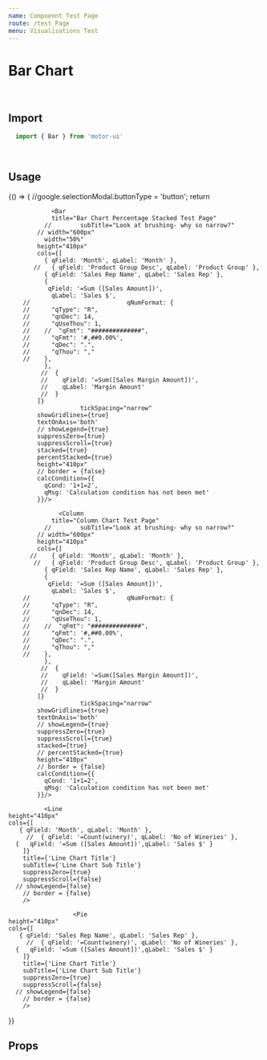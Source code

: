 ```yaml
---
name: Compoennt Test Page
route: /test_Page
menu: Visualisations Test
---
```


<h1 style={{ margin: '0px' }}>Bar Chart</h1>

<br />

## Import

```javascript
  import { Bar } from 'motor-ui'
```

<br />

## Usage



<Playground >
{() => {
//google.selectionModal.buttonType = 'button';
return <Motor  
theme={base}
  config={{
            host: "localhost",
            secure: false,
            port: 19077,
            prefix: "",
             appId: "de8b2fd6-f9d3-48c3-878b-849317369bfb"  // Consumer Sales
  }}>
      <Bar
                title="Bar Chart Test Page"
              //        subTitle="Look at brushing- why so narrow?"
            // width="600px"
           width="50%"
            height="410px"
            cols={[
              { qField: 'Month', qLabel: 'Month' },
           //   { qField: 'Product Group Desc', qLabel: 'Product Group' },
            //  { qField: 'Sales Rep Name', qLabel: 'Sales Rep' },
              {
               qField: '=Sum ([Sales Amount])',
                qLabel: 'Sales $',
        //                           qNumFormat: {
        //      "qType": "R",
        //      "qnDec": 14,
        //      "qUseThou": 1,
        //    //  "qFmt": "##############",
        //      "qFmt": '#,##0.00%',
        //      "qDec": ".",
        //      "qThou": ","
        //    },
              },
             //  {
             //    qField: '=Sum([Sales Margin Amount])',
             //    qLabel: 'Margin Amount'
             //  }
            ]}
                        tickSpacing="narrow"
            showGridlines={true}
            textOnAxis='both'
            // showLegend={true}
            suppressZero={true}
            suppressScroll={true}
            stacked={true}
            // percentStacked={true}
            height="410px"
            // border = {false}
            calcCondition={{
              qCond: '1+1=2',
              qMsg: 'Calculation condition has not been met'
            }}/>

                <Bar
                title="Bar Chart Percentage Stacked Test Page"
              //        subTitle="Look at brushing- why so narrow?"
            // width="600px"
              width="50%"
            height="410px"
            cols={[
              { qField: 'Month', qLabel: 'Month' },
           //   { qField: 'Product Group Desc', qLabel: 'Product Group' },
              { qField: 'Sales Rep Name', qLabel: 'Sales Rep' },
              {
               qField: '=Sum ([Sales Amount])',
                qLabel: 'Sales $',
        //                           qNumFormat: {
        //      "qType": "R",
        //      "qnDec": 14,
        //      "qUseThou": 1,
        //    //  "qFmt": "##############",
        //      "qFmt": '#,##0.00%',
        //      "qDec": ".",
        //      "qThou": ","
        //    },
              },
             //  {
             //    qField: '=Sum([Sales Margin Amount])',
             //    qLabel: 'Margin Amount'
             //  }
            ]}
                        tickSpacing="narrow"
            showGridlines={true}
            textOnAxis='both'
            // showLegend={true}
            suppressZero={true}
            suppressScroll={true}
            stacked={true}
            percentStacked={true}
            height="410px"
            // border = {false}
            calcCondition={{
              qCond: '1+1=2',
              qMsg: 'Calculation condition has not been met'
            }}/>

                  <Column
                title="Column Chart Test Page"
              //        subTitle="Look at brushing- why so narrow?"
            // width="600px"
            height="410px"
            cols={[
          //    { qField: 'Month', qLabel: 'Month' },
           //   { qField: 'Product Group Desc', qLabel: 'Product Group' },
              { qField: 'Sales Rep Name', qLabel: 'Sales Rep' },
              {
               qField: '=Sum ([Sales Amount])',
                qLabel: 'Sales $',
        //                           qNumFormat: {
        //      "qType": "R",
        //      "qnDec": 14,
        //      "qUseThou": 1,
        //    //  "qFmt": "##############",
        //      "qFmt": '#,##0.00%',
        //      "qDec": ".",
        //      "qThou": ","
        //    },
              },
             //  {
             //    qField: '=Sum([Sales Margin Amount])',
             //    qLabel: 'Margin Amount'
             //  }
            ]}
                        tickSpacing="narrow"
            showGridlines={true}
            textOnAxis='both'
            // showLegend={true}
            suppressZero={true}
            suppressScroll={true}
            stacked={true}
            // percentStacked={true}
            height="410px"
            // border = {false}
            calcCondition={{
              qCond: '1+1=2',
              qMsg: 'Calculation condition has not been met'
            }}/>

              <Line
    height="410px"
    cols={[
       { qField: 'Month', qLabel: 'Month' },
         //  { qField: '=Count(winery)', qLabel: 'No of Wineries' },
      {   qField: '=Sum ([Sales Amount])',qLabel: 'Sales $' }
        ]}
        title={'Line Chart Title'}
        subTitle={'Line Chart Sub Title'}
        suppressZero={true}
        suppressScroll={false}
      // showLegend={false}
        // border = {false}
        />

                      <Pie
    height="410px"
    cols={[
       { qField: 'Sales Rep Name', qLabel: 'Sales Rep' },
         //  { qField: '=Count(winery)', qLabel: 'No of Wineries' },
      {   qField: '=Sum ([Sales Amount])',qLabel: 'Sales $' }
        ]}
        title={'Line Chart Title'}
        subTitle={'Line Chart Sub Title'}
        suppressZero={true}
        suppressScroll={false}
      // showLegend={false}
        // border = {false}
        />
     
  </Motor>
 }}
</Playground>

<br />

## Props

